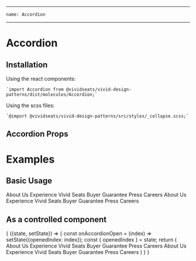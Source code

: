 
---
    name: Accordion
---


# Accordion
## Installation
Using the react components:

    `import Accordion from @vividseats/vivid-design-patterns/dist/molecules/Accordion;`

Using the scss files:

    `@import @vividseats/vivid-design-patterns/src/styles/_collapse.scss;`

## Accordion Props
<PropsTable of={Accordion}/>

# Examples

## Basic Usage
<Playground>
    <Accordion>
        <Accordion.Collapse title='Click to Expand/Collapse'>
            <LinkGroup type="muted">
                <Link state="muted" weight="regular" href="/about.html">
                    About Us
                </Link>
                <Link state="muted" weight="regular" href="/difference.html">
                    Experience Vivid Seats
                </Link>
                <Link state="muted" weight="regular" href="/guarantee.html">
                    Buyer Guarantee
                </Link>
                <Link state="muted" weight="regular" href="/press/">
                    Press
                </Link>
                <Link state="muted" weight="regular" href="/careers">
                    Careers
                </Link>
            </LinkGroup>
        </Accordion.Collapse>
        <Accordion.Collapse title='Click to Expand/Collapse'>
            <LinkGroup type="muted">
                <Link state="muted" weight="regular" href="/about.html">
                    About Us
                </Link>
                <Link state="muted" weight="regular" href="/difference.html">
                    Experience Vivid Seats
                </Link>
                <Link state="muted" weight="regular" href="/guarantee.html">
                    Buyer Guarantee
                </Link>
                <Link state="muted" weight="regular" href="/press/">
                    Press
                </Link>
                <Link state="muted" weight="regular" href="/careers">
                    Careers
                </Link>
            </LinkGroup>
        </Accordion.Collapse>
    </Accordion>
</Playground>

## As a controlled component
<Playground>
    <StatefulComponent initialState={{openedIndex: 0}}>
        {
            ({state, setState}) => {
                const onAccordionOpen = (index) => setState({openedIndex: index});
                const { openedIndex } = state;
                return (
                    <Accordion onAccordionOpen={onAccordionOpen} openedIndex={openedIndex}>
                        <Accordion.Collapse title="Title">
                            <LinkGroup type="muted">
                                <Link state="muted" weight="regular" href="/about.html">
                                    About Us
                                </Link>
                                <Link state="muted" weight="regular" href="/difference.html">
                                    Experience Vivid Seats
                                </Link>
                                <Link state="muted" weight="regular" href="/guarantee.html">
                                    Buyer Guarantee
                                </Link>
                                <Link state="muted" weight="regular" href="/press/">
                                    Press
                                </Link>
                                <Link state="muted" weight="regular" href="/careers">
                                    Careers
                                </Link>
                            </LinkGroup>
                        </Accordion.Collapse>
                        <Accordion.Collapse title="Title">
                            <LinkGroup type="muted">
                                <Link state="muted" weight="regular" href="/about.html">
                                    About Us
                                </Link>
                                <Link state="muted" weight="regular" href="/difference.html">
                                    Experience Vivid Seats
                                </Link>
                                <Link state="muted" weight="regular" href="/guarantee.html">
                                    Buyer Guarantee
                                </Link>
                                <Link state="muted" weight="regular" href="/press/">
                                    Press
                                </Link>
                                <Link state="muted" weight="regular" href="/careers">
                                    Careers
                                </Link>
                            </LinkGroup>
                        </Accordion.Collapse>
                    </Accordion>
                )
            }
        }
    </StatefulComponent>
</Playground>


